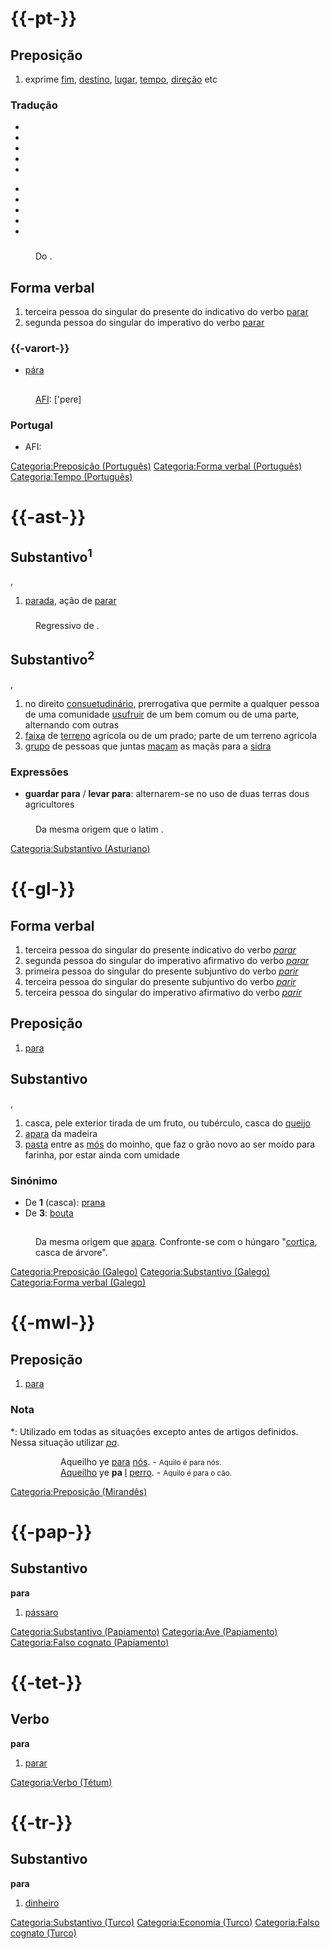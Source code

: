={{-pt-}}=
==Preposição==
{{paroxítona|pa|ra}}
# exprime [[fim]], [[destino]], [[lugar]], [[tempo]], [[direção]] etc

===Tradução===
{{tradini}}
* {{trad|de|für}}
* {{trad|ast|pa}}
* {{trad|es|para}}
* {{trad|fr|pour}}
* {{trad|en|to|for|toward|towards|at}}
{{tradmeio}}
* {{trad|it|per}}
* {{trad|ms|agar}}
* {{trad|mwl|para|pa}}
* {{t|fa|به||beh}}
* {{trad|tet|atu|hodi}}
{{tradfim}}

==={{etimologia|pt}}===
: Do {{etm|la|pt}} {{etimo|la|per}} {{etimo|la|ad}}.

==Forma verbal==
{{paroxítona|pa|ra}}
# terceira pessoa do singular do presente do indicativo do verbo [[parar]]
# segunda pessoa do singular do imperativo do verbo [[parar]]

{{avi-for-fle|parar}}

==={{-varort-}}===
* {{escopo2|Anterior ao AO 1990}} [[pára]]

=={{pronúncia|pt}}==
: [[AFI]]: ['pɐɾɐ]

===Portugal===
* AFI: {{AFI|/ˈpɐ.ɾɐ/}}

[[Categoria:Preposição (Português)]]
[[Categoria:Forma verbal (Português)]]
[[Categoria:Tempo (Português)]]


={{-ast-}}=
==Substantivo<sup>1</sup>==
{{flex.ast|fs=para|fp=pares}}
{{paroxítona|pa|ra|lang=ast}}, {{g|f}}
# [[parada]], ação de [[parar]]

==={{etimologia|ast}}===
: Regressivo de {{etimo|ast|parar}}.

==Substantivo<sup>2</sup>==
{{flex.ast|fs=para|fp=pares}}
{{paroxítona|pa|ra|lang=ast}}, {{g|f}}
# no direito [[consuetudinário]], prerrogativa que permite a qualquer pessoa de uma comunidade [[usufruir]] de um bem comum ou de uma parte, alternando com outras
# [[faixa]] de [[terreno]] agrícola ou de um prado; parte de um terreno agrícola
# [[grupo]] de pessoas que juntas [[maçar|maçam]] as maçãs para a [[sidra]]

===Expressões===
* '''guardar para''' / '''levar para''': alternarem-se no uso de duas terras dous agricultores

==={{etimologia|ast}}===
: Da mesma origem que o latim {{etimo|la|par}}.

[[Categoria:Substantivo (Asturiano)]]

={{-gl-}}=
==Forma verbal==
{{paroxítona|pa|ra|lang=gl}}
# terceira pessoa do singular do presente indicativo do verbo ''[[parar#{{gl}}|parar]]''
# segunda pessoa do singular do imperativo afirmativo do verbo ''[[parar#{{gl}}|parar]]''
# primeira pessoa do singular do presente subjuntivo do verbo ''[[parir#{{gl}}|parir]]''
# terceira pessoa do singular do presente subjuntivo do verbo ''[[parir#{{gl}}|parir]]''
# terceira pessoa do singular do imperativo afirmativo do verbo ''[[parir#{{gl}}|parir]]''

{{avi-for-fle|parar}}

==Preposição==
{{paroxítona|pa|ra|lang=gl}}
# [[para#{{pt}}|para]]

==Substantivo==
{{flex.gl|fs=para|fp=paras}}
{{paroxítona|pa|ra|lang=gl}}, {{g|f|lang=gl}}
# casca, pele exterior tirada de um fruto, ou tubérculo, casca do [[queijo]]
# [[apara]] da madeira
# [[pasta]] entre as [[mó]]s do moinho, que faz o grão novo ao ser moído para farinha, por estar ainda com umidade

===Sinónimo===
* De '''1''' (casca): [[prana#{{gl}}|prana]]
* De '''3''': [[bouta#{{gl}}|bouta]]

=={{etimologia|gl}}==
: Da mesma origem que [[apara]]. Confronte-se com o húngaro {{etimo|hu|para}} "[[cortiça]], casca de árvore".

[[Categoria:Preposição (Galego)]]
[[Categoria:Substantivo (Galego)]]
[[Categoria:Forma verbal (Galego)]]

={{-mwl-}}=
==Preposição==
{{paroxítona|pa|ra|língua=mwl}}
# [[para#Português|para]]

===Nota===
*: Utilizado em todas as situações excepto antes de artigos definidos. Nessa situação utilizar ''[[pa#Mirandês|pa]]''.
:: Aqueilho ye [[para#Mirandês|para]] [[nós#Mirandês|nós]]. - <small>Aquilo é para nós.</small>
:: [[aqueilho|Aqueilho]] ye '''pa''' [[l]] [[perro#Mirandês|perro]]. - <small>Aquilo é para o cão.</small>

{{flex.mwl.contr.definidos}}

[[Categoria:Preposição (Mirandês)]]


={{-pap-}}=
==Substantivo==
'''para'''
# [[pássaro]]

[[Categoria:Substantivo (Papiamento)]]
[[Categoria:Ave (Papiamento)]]
[[Categoria:Falso cognato (Papiamento)]]


={{-tet-}}=
==Verbo==
'''para'''
# [[parar]]

[[Categoria:Verbo (Tétum)]]


={{-tr-}}=
==Substantivo==
'''para'''
# [[dinheiro]]

[[Categoria:Substantivo (Turco)]]
[[Categoria:Economia (Turco)]]
[[Categoria:Falso cognato (Turco)]]
